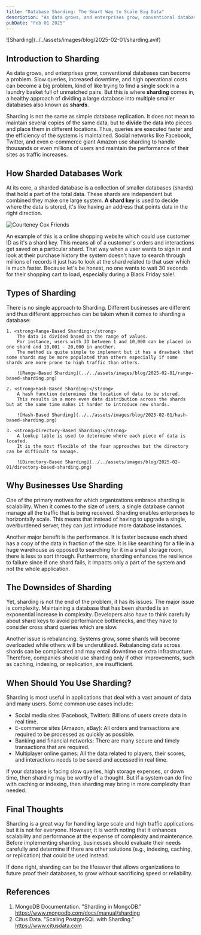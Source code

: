 ```yaml
---
title: "Database Sharding: The Smart Way to Scale Big Data"
description: "As data grows, and enterprises grow, conventional databases can become a problem. Slow queries, increased downtime, and high operational costs can become a big problem...."
pubDate: "Feb 01 2025"
---
```



<WideImage>
  ![Sharding](../../assets/images/blog/2025-02-01/sharding.avif)
</WideImage>


## Introduction to Sharding

As data grows, and enterprises grow, conventional databases can become a problem. 
Slow queries, increased downtime, and high operational costs can become a big problem, kind of like trying to find a single sock in a laundry basket full of unmatched pairs. 
But this is where <strong>sharding</strong> comes in, a healthy approach of dividing a large database into multiple smaller databases also known as <strong>shards</strong>.

Sharding is not the same as simple database replication. It does not mean to maintain several copies of the same data, but to <strong>divide</strong> the data into pieces and place them in different locations. 
Thus, queries are executed faster and the efficiency of the systems is maintained. 
Social networks like Facebook, Twitter, and even e-commerce giant Amazon use sharding to handle thousands or even millions of users and maintain the performance of their sites as traffic increases.

## How Sharded Databases Work

At its core, a sharded database is a collection of smaller databases (shards) that hold a part of the total data. 
These shards are independent but combined they make one large system. 
<strong>A shard key</strong> is used to decide where the data is stored, it's like having an address that points data in the right direction. 

![Courteney Cox Friends](../../assets/images/blog/2025-02-01/that-way.gif)

An example of this is a online shopping website which could use customer ID as it's a shard key. 
This means all of a customer's orders and interactions get saved on a particular shard. 
That way when a user wants to sign in and look at their purchase history the system doesn't have to search through millions of records it just has to look at the shard related to that user which is much faster.
Because let's be honest, no one wants to wait 30 seconds for their shopping cart to load, especially during a Black Friday sale!.

## Types of Sharding

There is no single approach to Sharding. Different businesses are different and thus different approaches can be taken when it comes to sharding a database:

    1. <strong>Range-Based Sharding:</strong> 
        The data is divided based on the range of values. 
        For instance, users with ID between 1 and 10,000 can be placed in one shard and 10,001 - 20,000 in another. 
        The method is quite simple to implement but it has a drawback that some shards may be more populated than others especially if some shards are more prone to high traffic than others.
        
        ![Range-Based Sharding](../../assets/images/blog/2025-02-01/range-based-sharding.png)

    2. <strong>Hash-Based Sharding:</strong> 
        A hash function determines the location of data to be stored. 
        This results in a more even data distribution across the shards but at the same time makes it harder to introduce new shards.
        
        ![Hash-Based Sharding](../../assets/images/blog/2025-02-01/hash-based-sharding.png)

    3. <strong>Directory-Based Sharding:</strong> 
        A lookup table is used to determine where each piece of data is located. 
        It is the most flexible of the four approaches but the directory can be difficult to manage.
        
        ![Directory-Based Sharding](../../assets/images/blog/2025-02-01/directory-based-sharding.png)

## Why Businesses Use Sharding

One of the primary motives for which organizations embrace sharding is scalability. 
When it comes to the size of users, a single database cannot manage all the traffic that is being received. 
Sharding enables enterprises to horizontally scale. This means that instead of having to upgrade a single, overburdened server, they can just introduce more database instances. 
 
Another major benefit is the performance. It is faster because each shard has a copy of the data in fraction of the size. 
It is like searching for a file in a huge warehouse as opposed to searching for it in a small storage room, there is less to sort through. 
Furthermore, sharding enhances the resilience to failure since if one shard fails, it impacts only a part of the system and not the whole application. 


## The Downsides of Sharding

Yet, sharding is not the end of the problem, it has its issues. 
The major issue is complexity. Maintaining a database that has been sharded is an exponential increase in complexity. 
Developers also have to think carefully about shard keys to avoid performance bottlenecks, and they have to consider cross shard queries which are slow. 

Another issue is rebalancing. Systems grow, some shards will become overloaded while others will be underutilized. 
Rebalancing data across shards can be complicated and may entail downtime or extra infrastructure. 
Therefore, companies should use sharding only if other improvements, such as caching, indexing, or replication, are insufficient.

## When Should You Use Sharding?

Sharding is most useful in applications that deal with a vast amount of data and many users. Some common use cases include: 

 - Social media sites (Facebook, Twitter): Billions of users create data in real time. 
 - E-commerce sites (Amazon, eBay): All orders and transactions are required to be processed as quickly as possible. 
 - Banking and financial networks: There are many secure and timely transactions that are required. 
 - Multiplayer online games: All the data related to players, their scores, and interactions needs to be saved and accessed in real time. 
 
If your database is facing slow queries, high storage expenses, or down time, then sharding may be worthy of a thought. 
But if a system can do fine with caching or indexing, then sharding may bring in more complexity than needed.

## Final Thoughts

Sharding is a great way for handling large scale and high traffic applications but it is not for everyone. 
However, it is worth noting that it enhances scalability and performance at the expense of complexity and maintenance. 
Before implementing sharding, businesses should evaluate their needs carefully and determine if there are other solutions (e.g., indexing, caching, or replication) that could be used instead. 

If done right, sharding can be the lifesaver that allows organizations to future proof their databases, to grow without sacrificing speed or reliability.

## References

1. MongoDB Documentation. "Sharding in MongoDB." <a href="https://www.mongodb.com/docs/manual/sharding/">https://www.mongodb.com/docs/manual/sharding</a>
2. Citus Data. "Scaling PostgreSQL with Sharding." <a href="https://www.citusdata.com">https://www.citusdata.com</a>